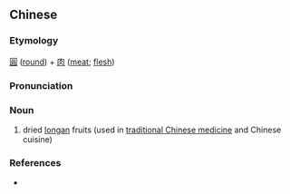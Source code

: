 ==Chinese==
{{zh-forms|s=圆肉}}

===Etymology===
[[圓]] ([[round]]) + [[肉]] ([[meat]]; [[flesh]])

===Pronunciation===
{{zh-pron
|m=yuánròu
|c=jyun4 juk6
|cat=n
}}

===Noun===
{{zh-noun}}

# dried [[longan]] fruits (used in [[traditional Chinese medicine]] and Chinese cuisine)

===References===
* {{pedialite|longan}}